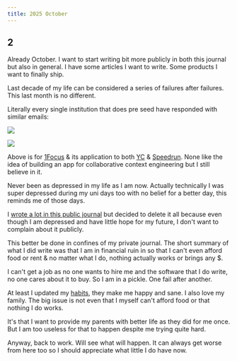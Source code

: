 ```yaml
---
title: 2025 October
---
```


## 2

Already October. I want to start writing bit more publicly in both this journal but also in general. I have some articles I want to write. Some products I want to finally ship.

Last decade of my life can be considered a series of failures after failures. This last month is no different.

Literally every single institution that does pre seed have responded with similar emails:

![](https://raw.githubusercontent.com/nikitavoloboev/media/main/nikiv/25-oct/speedrun-fail.png)

![](https://raw.githubusercontent.com/nikitavoloboev/media/main/nikiv/25-oct/yc-fail.png)

Above is for [1Focus](https://1focus.ai) & its application to both [YC](https://www.ycombinator.com) & [Speedrun](https://speedrun.a16z.com). None like the idea of building an app for collaborative context engineering but I still believe in it.

Never been as depressed in my life as I am now. Actually technically I was super depressed during my uni days too with no belief for a better day, this reminds me of those days.

I [wrote a lot in this public journal](https://github.com/nikitavoloboev/nikiv/blob/be71de2d0d3312287a80deb53bf06d2125ed4bae/content/docs/looking-back/25-october.mdx) but decided to delete it all because even though I am depressed and have little hope for my future, I don't want to complain about it publicly.

This better be done in confines of my private journal. The short summary of what I did write was that I am in financial ruin in so that I can't even afford food or rent & no matter what I do, nothing actually works or brings any $.

I can't get a job as no one wants to hire me and the software that I do write, no one cares about it to buy. So I am in a pickle. One fail after another.

At least I updated my [habits](/habits), they make me happy and sane. I also love my family. The big issue is not even that I myself can't afford food or that nothing I do works.

It's that I want to provide my parents with better life as they did for me once. But I am too useless for that to happen despite me trying quite hard.

Anyway, back to work. Will see what will happen. It can always get worse from here too so I should appreciate what little I do have now.

